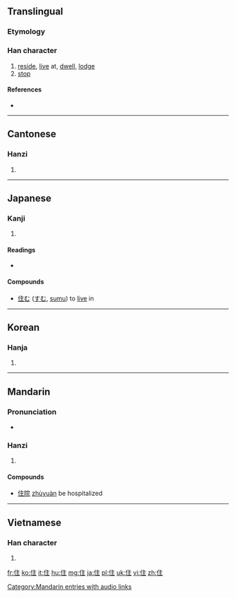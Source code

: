 {{also|隹}}
==Translingual==
===Etymology===
{{Han compound|人|alt1=亻|主|ls=psc|c1=s|c2=p}}

===Han character===
{{Han char|rn=9|rad=人|as=05|sn=7|four=2021<sub>4</sub>|canj=人卜土 (OYG)|ids=⿰[[亻]][[主]]}}

# [[reside]], [[live]] at, [[dwell]], [[lodge]]
# [[stop]]

====References====
* {{Han ref|kx=0098.090|dkj=00505|dj=0207.020|hdz=10137.090|uh=4F4F|ud=20303|bh=A6ED|bd=42733}}

----

==Cantonese==

===Hanzi===
{{yue-hanzi|jyut=|y=jyu6}}

# {{defn|lang=yue|sort=人05}}

----

==Japanese==

===Kanji===
{{ja-kanji|grade=3|rs=人05}}

# {{defn|lang=ja|sort=人05}}

====Readings====
* {{ja-readings|on=[[じゅう]] (jū)|kun=[[すむ]] (sumu), [[とどまる]] (todomaru), [[やむ]] (yamu)}}

====Compounds====
* [[住む]] ([[すむ]], [[sumu]]) to [[live]] in

----

==Korean==

===Hanja===
{{ko-hanja|hangeul=주|rv=ju|mr=chu}}

# {{defn|lang=ko|sort=人05}}

----

==Mandarin==

===Pronunciation===
* {{audio|zh-zhù.ogg|audio}}

===Hanzi===
{{cmn-hanzi|pin=[[zhù]] ([[zhu4]])|wg=chu<sup>4</sup>}}

# {{defn|lang=cmn|sort=人05}}

====Compounds====
* [[住院]] [[zhùyuàn]] be hospitalized

[[Category:Mandarin entries with audio links]]

----

==Vietnamese==

===Han character===
{{vi-hantu|[[trụ]], [[trú]], [[trọ]], [[giọ]]|rs=人05}}

# {{defn|lang=vi|sort=人05}}

[[fr:住]]
[[ko:住]]
[[it:住]]
[[hu:住]]
[[mg:住]]
[[ja:住]]
[[pl:住]]
[[uk:住]]
[[vi:住]]
[[zh:住]]